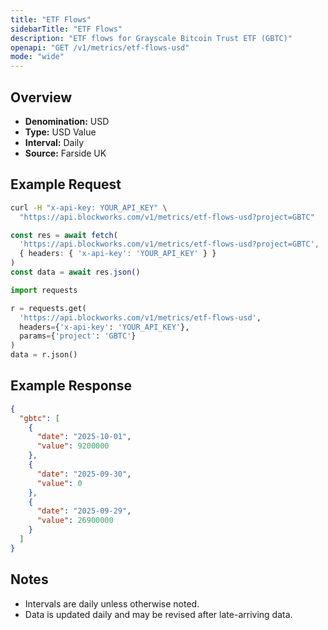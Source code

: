 ```yaml
---
title: "ETF Flows"
sidebarTitle: "ETF Flows"
description: "ETF flows for Grayscale Bitcoin Trust ETF (GBTC)"
openapi: "GET /v1/metrics/etf-flows-usd"
mode: "wide"
---
```


## Overview

- **Denomination:** USD
- **Type:** USD Value
- **Interval:** Daily
- **Source:** Farside UK

## Example Request

<CodeGroup>

```bash cURL
curl -H "x-api-key: YOUR_API_KEY" \
  "https://api.blockworks.com/v1/metrics/etf-flows-usd?project=GBTC"
```

```typescript TypeScript
const res = await fetch(
  'https://api.blockworks.com/v1/metrics/etf-flows-usd?project=GBTC',
  { headers: { 'x-api-key': 'YOUR_API_KEY' } }
)
const data = await res.json()
```

```python Python
import requests

r = requests.get(
  'https://api.blockworks.com/v1/metrics/etf-flows-usd',
  headers={'x-api-key': 'YOUR_API_KEY'},
  params={'project': 'GBTC'}
)
data = r.json()
```

</CodeGroup>

## Example Response

```json
{
  "gbtc": [
    {
      "date": "2025-10-01",
      "value": 9200000
    },
    {
      "date": "2025-09-30",
      "value": 0
    },
    {
      "date": "2025-09-29",
      "value": 26900000
    }
  ]
}
```

## Notes
- Intervals are daily unless otherwise noted.
- Data is updated daily and may be revised after late-arriving data.